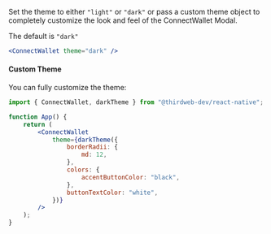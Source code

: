 Set the theme to either `"light"` or `"dark"` or pass a custom theme object to completely customize the look and feel of the ConnectWallet Modal.

The default is `"dark"`

```jsx
<ConnectWallet theme="dark" />
```

#### Custom Theme

You can fully customize the theme:

```jsx
import { ConnectWallet, darkTheme } from "@thirdweb-dev/react-native";

function App() {
	return (
		<ConnectWallet
			theme={darkTheme({
				borderRadii: {
					md: 12,
				},
				colors: {
					accentButtonColor: "black",
				},
				buttonTextColor: "white",
			})}
		/>
	);
}
```
